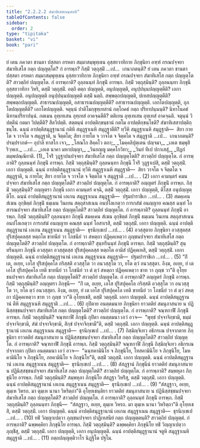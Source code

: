 ```yaml
---
title: "2.2.2.2 สํฆาทิเสสกณฺฑาทิ"
tableOfContents: false
sidebar:
  order: 2
type: "tipitaka"
basket: "vi"
book: "pari"
---
```



<DynamicBreadcrumb />

<Division number="248" book="pari">

<Paragraph number="1020" book="pari">
ยํ เตน ภควตา ชานตา ปสฺสตา อรหตา สมฺมาสมฺพุทฺเธน อุสฺสยวาทิกาย ภิกฺขุนิยา อฑฺฑํ กรณปจฺจยา สํฆาทิเสโส กตฺถ ปญฺญตฺโต? กํ อารพฺภ? กิสฺมิํ วตฺถุสฺมิํ …เป…  เกนาภตนฺติ?
</Paragraph>

<Paragraph number="1021" book="pari">
ยํ เตน ภควตา ชานตา ปสฺสตา อรหตา สมฺมาสมฺพุทฺเธน อุสฺสยวาทิกาย ภิกฺขุนิยา อฑฺฑํ กรณปจฺจยา สํฆาทิเสโส กตฺถ ปญฺญตฺโตติ? สาวตฺถิยํ ปญฺญตฺโต. กํ อารพฺภาติ? ถุลฺลนนฺทํ ภิกฺขุนิํ อารพฺภ. กิสฺมิํ วตฺถุสฺมินฺติ? ถุลฺลนนฺทา ภิกฺขุนี อุสฺสยวาทิกา วิหริ, ตสฺมิํ วตฺถุสฺมิํ. อตฺถิ ตตฺถ ปญฺญตฺติ, อนุปญฺญตฺติ, อนุปฺปนฺนปญฺญตฺตีติ? เอกา ปญฺญตฺติ. อนุปญฺญตฺติ อนุปฺปนฺนปญฺญตฺติ ตสฺมิํ นตฺถิ. สพฺพตฺถปญฺญตฺติ, ปเทสปญฺญตฺตีติ? สพฺพตฺถปญฺญตฺติ. สาธารณปญฺญตฺติ, อสาธารณปญฺญตฺตีติ? อสาธารณปญฺญตฺติ. เอกโตปญฺญตฺติ, อุภโตปญฺญตฺตีติ? เอกโตปญฺญตฺติ. จตุนฺนํ ปาติโมกฺขุทฺเทสานํ กตฺโถคธํ กตฺถ ปริยาปนฺนนฺติ? นิทาโนคธํ นิทานปริยาปนฺนํ. กตเมน อุทฺเทเสน อุทฺเทสํ อาคจฺฉตีติ? ตติเยน อุทฺเทเสน อุทฺเทสํ อาคจฺฉติ. จตุนฺนํ วิปตฺตีนํ กตมา วิปตฺตีติ? สีลวิปตฺติ. สตฺตนฺนํ อาปตฺติกฺขนฺธานํ กตโม อาปตฺติกฺขนฺโธติ? สํฆาทิเสสาปตฺติกฺขนฺโธ. ฉนฺนํ อาปตฺติสมุฏฺฐานานํ กติหิ สมุฏฺฐาเนหิ สมุฏฺฐาตีติ? ทฺวีหิ สมุฏฺฐาเนหิ สมุฏฺฐาติ—  สิยา กายโต จ วาจโต จ สมุฏฺฐาติ, น จิตฺตโต; สิยา กายโต จ วาจโต จ จิตฺตโต จ สมุฏฺฐาติ …เป…  เกนาภตนฺติ? ปรมฺปราภตํ—
</Paragraph>

<Paragraph number="1022" type="verses" book="pari">
อุปาลิ ทาสโก เจว,_  
_โสณโก สิคฺคโว ตถา;_  
_โมคฺคลิปุตฺเตน ปญฺจมา,_  
_เอเต ชมฺพุสิริวฺหเย._  


</Paragraph>
</Division>

<Paragraph number="1023" type="center" book="pari">
…เป…


</Paragraph>

<Paragraph number="1024" type="verses" book="pari">
_เอเต นาคา มหาปญฺญา,_  
_วินยญฺญู มคฺคโกวิทา;_  
_วินยํ ทีเป ปกาเสสุํ,_  
_ปิฏกํ ตมฺพปณฺณิยาติ. (1)_  

</Paragraph>

<Paragraph number="1025" book="pari">
โจริํ วุฏฺฐาปนปจฺจยา สํฆาทิเสโส กตฺถ ปญฺญตฺโตติ? สาวตฺถิยํ ปญฺญตฺโต. กํ อารพฺภาติ? ถุลฺลนนฺทํ ภิกฺขุนิํ อารพฺภ. กิสฺมิํ วตฺถุสฺมินฺติ? ถุลฺลนนฺทา ภิกฺขุนี โจริํ วุฏฺฐาเปสิ, ตสฺมิํ วตฺถุสฺมิํ. เอกา ปญฺญตฺติ. ฉนฺนํ อาปตฺติสมุฏฺฐานานํ ทฺวีหิ สมุฏฺฐาเนหิ สมุฏฺฐาติ—  สิยา วาจโต จ จิตฺตโต จ สมุฏฺฐาติ, น กายโต; สิยา กายโต จ วาจโต จ จิตฺตโต จ สมุฏฺฐาติ …เป… . (2)
</Paragraph>

<Paragraph number="1026" book="pari">
เอกา คามนฺตรํ คมนปจฺจยา สํฆาทิเสโส กตฺถ ปญฺญตฺโตติ? สาวตฺถิยํ ปญฺญตฺโต. กํ อารพฺภาติ? อญฺญตรํ ภิกฺขุนิํ อารพฺภ. กิสฺมิํ วตฺถุสฺมินฺติ? อญฺญตรา ภิกฺขุนี เอกา คามนฺตรํ คจฺฉิ, ตสฺมิํ วตฺถุสฺมิํ. เอกา ปญฺญตฺติ, ติโสฺส อนุปญฺญตฺติโย. ฉนฺนํ อาปตฺติสมุฏฺฐานานํ เอเกน สมุฏฺฐาเนน สมุฏฺฐาติ—  ปฐมปาราชิเก …เป… . (3)
</Paragraph>

<Paragraph number="1027" book="pari">
สมคฺเคน สํเฆน อุกฺขิตฺตํ ภิกฺขุนิํ ธมฺเมน วินเยน สตฺถุสาสเนน อนปโลเกตฺวา การกสํฆํ อนญฺญาย คณสฺส ฉนฺทํ โอสารณปจฺจยา สํฆาทิเสโส กตฺถ ปญฺญตฺโตติ? สาวตฺถิยํ ปญฺญตฺโต. กํ อารพฺภาติ? ถุลฺลนนฺทํ ภิกฺขุนิํ อารพฺภ. กิสฺมิํ วตฺถุสฺมินฺติ? ถุลฺลนนฺทา ภิกฺขุนี สมคฺเคน สํเฆน อุกฺขิตฺตํ ภิกฺขุนิํ ธมฺเมน วินเยน สตฺถุสาสเนน อนปโลเกตฺวา การกสํฆํ อนญฺญาย คณสฺส ฉนฺทํ โอสาเรสิ, ตสฺมิํ วตฺถุสฺมิํ. เอกา ปญฺญตฺติ. ฉนฺนํ อาปตฺติสมุฏฺฐานานํ เอเกน สมุฏฺฐาเนน สมุฏฺฐาติ—  ธุรนิกฺเขเป …เป… . (4)
</Paragraph>

<Paragraph number="1028" book="pari">
อวสฺสุตาย ภิกฺขุนิยา อวสฺสุตสฺส ปุริสปุคฺคลสฺส หตฺถโต ขาทนียํ วา โภชนียํ วา สหตฺถา ปฏิคฺคเหตฺวา ภุญฺชนปจฺจยา สํฆาทิเสโส กตฺถ ปญฺญตฺโตติ? สาวตฺถิยํ ปญฺญตฺโต. กํ อารพฺภาติ? สุนฺทรีนนฺทํ ภิกฺขุนิํ อารพฺภ. กิสฺมิํ วตฺถุสฺมินฺติ? สุนฺทรีนนฺทา ภิกฺขุนี อวสฺสุตา อวสฺสุตสฺส ปุริสปุคฺคลสฺส หตฺถโต อามิสํ ปฏิคฺคเหสิ, ตสฺมิํ วตฺถุสฺมิํ. เอกา ปญฺญตฺติ. ฉนฺนํ อาปตฺติสมุฏฺฐานานํ เอเกน สมุฏฺฐาเนน สมุฏฺฐาติ—  ปฐมปาราชิเก …เป… . (5)
</Paragraph>

<Paragraph number="1029" book="pari">
“กิํ เต, อเยฺย, เอโส ปุริสปุคฺคโล กริสฺสติ อวสฺสุโต วา อนวสฺสุโต วา, ยโต ตฺวํ อนวสฺสุตา. อิงฺฆ, อเยฺย, ยํ เต เอโส ปุริสปุคฺคโล เทติ ขาทนียํ วา โภชนียํ วา ตํ ตฺวํ สหตฺถา ปฏิคฺคเหตฺวา ขาท วา ภุญฺช วา”ติ อุโยฺยชนปจฺจยา สํฆาทิเสโส กตฺถ ปญฺญตฺโตติ? สาวตฺถิยํ ปญฺญตฺโต. กํ อารพฺภาติ? อญฺญตรํ ภิกฺขุนิํ อารพฺภ. กิสฺมิํ วตฺถุสฺมินฺติ? อญฺญตรา ภิกฺขุนี—  “กิํ เต, อเยฺย, เอโส ปุริสปุคฺคโล กริสฺสติ อวสฺสุโต วา อนวสฺสุโต วา, ยโต ตฺวํ อนวสฺสุตา. อิงฺฆ, อเยฺย, ยํ เต เอโส ปุริสปุคฺคโล เทติ ขาทนียํ วา โภชนียํ วา ตํ ตฺวํ สหตฺถา ปฏิคฺคเหตฺวา ขาท วา ภุญฺช วา”ติ อุโยฺยเชสิ, ตสฺมิํ วตฺถุสฺมิํ. เอกา ปญฺญตฺติ. ฉนฺนํ อาปตฺติสมุฏฺฐานานํ ตีหิ สมุฏฺฐาเนหิ สมุฏฺฐาติ …เป… . (6)
</Paragraph>

<Paragraph number="1030" book="pari">
กุปิตาย อนตฺตมนาย ภิกฺขุนิยา ยาวตติยํ สมนุภาสนาย น ปฏินิสฺสชฺชนปจฺจยา สํฆาทิเสโส กตฺถ ปญฺญตฺโตติ? สาวตฺถิยํ ปญฺญตฺโต. กํ อารพฺภาติ? จณฺฑกาฬิํ ภิกฺขุนิํ อารพฺภ. กิสฺมิํ วตฺถุสฺมินฺติ? จณฺฑกาฬี ภิกฺขุนี กุปิตา อนตฺตมนา เอวํ อวจ—  “พุทฺธํ ปจฺจาจิกฺขามิ, ธมฺมํ ปจฺจาจิกฺขามิ, สํฆํ ปจฺจาจิกฺขามิ, สิกฺขํ ปจฺจาจิกฺขามี”ติ, ตสฺมิํ วตฺถุสฺมิํ. เอกา ปญฺญตฺติ. ฉนฺนํ อาปตฺติสมุฏฺฐานานํ เอเกน สมุฏฺฐาเนน สมุฏฺฐาติ—  ธุรนิกฺเขเป …เป… . (7)
</Paragraph>

<Paragraph number="1031" book="pari">
กิสฺมิญฺจิเทว อธิกรเณ ปจฺจากตาย ภิกฺขุนิยา ยาวตติยํ สมนุภาสนาย น ปฏินิสฺสชฺชนปจฺจยา สํฆาทิเสโส กตฺถ ปญฺญตฺโตติ? สาวตฺถิยํ ปญฺญตฺโต. กํ อารพฺภาติ? จณฺฑกาฬิํ ภิกฺขุนิํ อารพฺภ. กิสฺมิํ วตฺถุสฺมินฺติ? จณฺฑกาฬี ภิกฺขุนี กิสฺมิญฺจิเทว อธิกรเณ ปจฺจากตา กุปิตา อนตฺตมนา เอวํ อวจ—  “ฉนฺทคามินิโย จ ภิกฺขุนิโย, โทสคามินิโย จ ภิกฺขุนิโย, โมหคามินิโย จ ภิกฺขุนิโย, ภยคามินิโย จ ภิกฺขุนิโย”ติ, ตสฺมิํ วตฺถุสฺมิํ. เอกา ปญฺญตฺติ. ฉนฺนํ อาปตฺติสมุฏฺฐานานํ เอเกน สมุฏฺฐาเนน สมุฏฺฐาติ—  ธุรนิกฺเขเป …เป… . (8)
</Paragraph>

<Paragraph number="1032" book="pari">
สํสฏฺฐานํ ภิกฺขุนีนํ ยาวตติยํ สมนุภาสนาย น ปฏินิสฺสชฺชนปจฺจยา สํฆาทิเสโส กตฺถ ปญฺญตฺโตติ? สาวตฺถิยํ ปญฺญตฺโต. กํ อารพฺภาติ? สมฺพหุลา ภิกฺขุนิโย อารพฺภ. กิสฺมิํ วตฺถุสฺมินฺติ? สมฺพหุลา ภิกฺขุนิโย สํสฏฺฐา วิหริํสุ, ตสฺมิํ วตฺถุสฺมิํ. เอกา ปญฺญตฺติ. ฉนฺนํ อาปตฺติสมุฏฺฐานานํ เอเกน สมุฏฺฐาเนน สมุฏฺฐาติ—  ธุรนิกฺเขเป …เป… . (9)
</Paragraph>

<Paragraph number="1033" book="pari">
“สํสฏฺฐาว, อเยฺย, ตุมฺเห วิหรถ. มา ตุมฺเห นานา วิหริตฺถา”ติ อุโยฺยเชนฺติยา ยาวตติยํ สมนุภาสนาย น ปฏินิสฺสชฺชนปจฺจยา สํฆาทิเสโส กตฺถ ปญฺญตฺโตติ? สาวตฺถิยํ ปญฺญตฺโต. กํ อารพฺภาติ? ถุลฺลนนฺทํ ภิกฺขุนิํ อารพฺภ. กิสฺมิํ วตฺถุสฺมินฺติ? ถุลฺลนนฺทา ภิกฺขุนี—  “สํสฏฺฐาว, อเยฺย, ตุมฺเห วิหรถ. มา ตุมฺเห นานา วิหริตฺถา”ติ อุโยฺยเชสิ, ตสฺมิํ วตฺถุสฺมิํ. เอกา ปญฺญตฺติ. ฉนฺนํ อาปตฺติสมุฏฺฐานานํ เอเกน สมุฏฺฐาเนน สมุฏฺฐาติ—  ธุรนิกฺเขเป …เป… . (10)
</Paragraph>

<Paragraph number="1034" book="pari">
ทธิํ วิญฺญาเปตฺวา ภุญฺชนปจฺจยา ปาฏิเทสนียํ กตฺถ ปญฺญตฺตนฺติ? สาวตฺถิยํ ปญฺญตฺตํ. กํ อารพฺภาติ? ฉพฺพคฺคิยา ภิกฺขุนิโย อารพฺภ. กิสฺมิํ วตฺถุสฺมินฺติ? ฉพฺพคฺคิยา ภิกฺขุนิโย ทธิํ วิญฺญาเปตฺวา ภุญฺชิํสุ, ตสฺมิํ วตฺถุสฺมิํ. เอกา ปญฺญตฺติ, เอกา อนุปญฺญตฺติ. ฉนฺนํ อาปตฺติสมุฏฺฐานานํ จตูหิ สมุฏฺฐาเนหิ สมุฏฺฐาติ …เป… . (11)

</Paragraph>

<Paragraph number="1035" type="center" book="pari">
กตฺถปญฺญตฺติวาโร นิฏฺฐิโต ปฐโม.
</Paragraph>